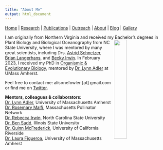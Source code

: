 ```yaml
---
title: "About Me"
output: html_document
---
```


[Home](index.html)  |  [Research](research.html)  |  [Publications](pubs.html)  |  [Outreach](outreach.html)  |  [About](about.html) | [Blog](blog.html) | [Gallery](gallery.html)

I am originally from Northern Virginia and received my Bachelor's degrees <img src="images/IMG_5006.JPG" width="29%" ALIGN="right"> in Plant Biology and Biological Oceanography from NC State University, where I was mentored by many great scientists, including Drs. [Astrid Schnetzer](https://sites.google.com/a/ncsu.edu/schnetzerlab/home), [Brian Langerhans](http://gambusia.zo.ncsu.edu/index.html), and [Becky Irwin](https://irwinlab.weebly.com/). In February 2023, I received my PhD in [Organismic & Evolutionary Biology](https://gpls.cns.umass.edu/oeb), mentored by [Dr. Lynn Adler](https://blogs.umass.edu/lynnadler/) at UMass Amherst. 

Feel free to contact me: alisonefowler [at] gmail.com or find me on [Twitter](https://twitter.com/alfowlfa). 

**Mentors, colleagues & collaborators:**<br/>
[Dr. Lynn Adler](https://blogs.umass.edu/lynnadler/), University of Massachusetts Amherst <br/>
[Dr. Rosemary Malfi](https://rmalfiresearch.weebly.com/), Massachusetts Pollinator Network <br/>
[Dr. Rebecca Irwin](https://irwinlab.weebly.com/), North Carolina State University <br/>
[Dr. Ben Sadd](https://about.illinoisstate.edu/bmsadd/), Illinois State University <br/>
[Dr. Quinn McFrederick](https://melittology.ucr.edu/), University of California Riverside <br/>
[Dr. Laura Figueroa](https://restorativecologies.weebly.com/), University of Massachusetts Amherst

